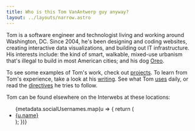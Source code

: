 ```yaml
---
title: Who is this Tom VanAntwerp guy anyway?
layout: ../layouts/narrow.astro
---
```



Tom is a software engineer and technologist living and working around Washington, DC. Since 2004, he's been designing and coding websites, creating interactive data visualizations, and building out IT infrastructure. His interests include: the kind of smart, walkable, mixed-use urbanism that's illegal to build in most American cities; and his dog [Oreo](https://www.youtube.com/watch?v=hqnBR0SD5xo).

To see some examples of Tom's work, check out [projects](/projects). To learn from Tom's experience, take a look at his [writing](/writing). See what Tom [uses](/uses) daily, or read the [directives](/directives) he tries to follow.

Tom can be found elsewhere on the Interwebs at these locations:

<ul class="about__social-list">
	{metadata.socialUsernames.map(u => {
		return (
			<li key={`social-link-${u[0]}`}>
				<a
					class="about__social-link"
					href={u.url}
					target="_blank"
					rel="noopener noreferrer"
				>
					<u.icon />
					<span>{u.name}</span>
				</a>
			</li>
		);
	})}
</ul>
